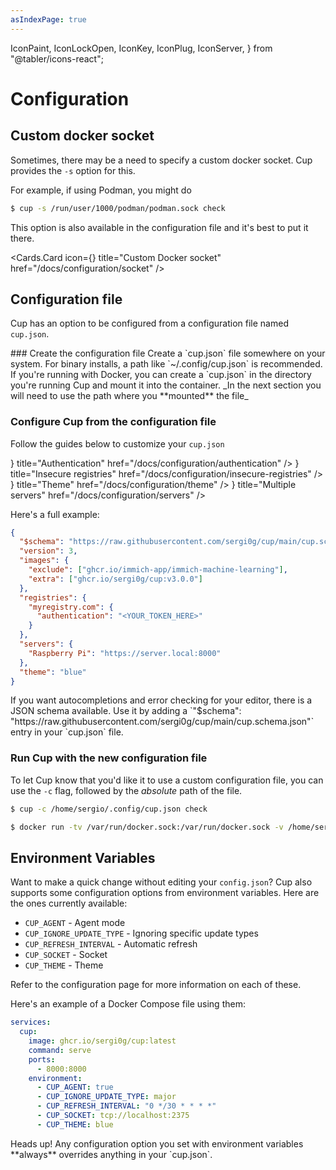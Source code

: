 ```yaml
---
asIndexPage: true
---
```


  IconPaint,
  IconLockOpen,
  IconKey,
  IconPlug,
  IconServer,
} from "@tabler/icons-react";

# Configuration

## Custom docker socket

Sometimes, there may be a need to specify a custom docker socket. Cup provides the `-s` option for this.

For example, if using Podman, you might do

```bash
$ cup -s /run/user/1000/podman/podman.sock check
```

This option is also available in the configuration file and it's best to put it there.

<Cards.Card
  icon={<IconPlug />}
  title="Custom Docker socket"
  href="/docs/configuration/socket"
/>

## Configuration file

Cup has an option to be configured from a configuration file named `cup.json`.

<Steps>
### Create the configuration file
Create a `cup.json` file somewhere on your system. For binary installs, a path like `~/.config/cup.json` is recommended.
If you're running with Docker, you can create a `cup.json` in the directory you're running Cup and mount it into the container. _In the next section you will need to use the path where you **mounted** the file_

### Configure Cup from the configuration file

Follow the guides below to customize your `cup.json`

<Cards>
  <Cards.Card
    icon={<IconKey />}
    title="Authentication"
    href="/docs/configuration/authentication"
  />
  <Cards.Card
    icon={<IconLockOpen />}
    title="Insecure registries"
    href="/docs/configuration/insecure-registries"
  />
  <Cards.Card
    icon={<IconPaint />}
    title="Theme"
    href="/docs/configuration/theme"
  />
  <Cards.Card
    icon={<IconServer />}
    title="Multiple servers"
    href="/docs/configuration/servers"
  />
</Cards>

Here's a full example:

```json
{
  "$schema": "https://raw.githubusercontent.com/sergi0g/cup/main/cup.schema.json",
  "version": 3,
  "images": {
    "exclude": ["ghcr.io/immich-app/immich-machine-learning"],
    "extra": ["ghcr.io/sergi0g/cup:v3.0.0"]
  },
  "registries": {
    "myregistry.com": {
      "authentication": "<YOUR_TOKEN_HERE>"
    }
  },
  "servers": {
    "Raspberry Pi": "https://server.local:8000"
  },
  "theme": "blue"
}
```

<Callout>
  If you want autocompletions and error checking for your editor, there is a
  JSON schema available. Use it by adding a `"$schema":
  "https://raw.githubusercontent.com/sergi0g/cup/main/cup.schema.json"` entry in
  your `cup.json` file.
</Callout>

### Run Cup with the new configuration file

To let Cup know that you'd like it to use a custom configuration file, you can use the `-c` flag, followed by the _absolute_ path of the file.

```bash
$ cup -c /home/sergio/.config/cup.json check
```

```bash
$ docker run -tv /var/run/docker.sock:/var/run/docker.sock -v /home/sergio/.config/cup.json:/config/cup.json ghcr.io/sergi0g/cup -c /config/cup.json serve
```

</Steps>

## Environment Variables

Want to make a quick change without editing your `config.json`? Cup also supports some configuration options from environment variables.
Here are the ones currently available:
- `CUP_AGENT` - Agent mode
- `CUP_IGNORE_UPDATE_TYPE` - Ignoring specific update types
- `CUP_REFRESH_INTERVAL` - Automatic refresh
- `CUP_SOCKET` - Socket
- `CUP_THEME` - Theme

Refer to the configuration page for more information on each of these.

Here's an example of a Docker Compose file using them:
```yaml
services:
  cup:
    image: ghcr.io/sergi0g/cup:latest
    command: serve
    ports:
      - 8000:8000
    environment:
      - CUP_AGENT: true
      - CUP_IGNORE_UPDATE_TYPE: major
      - CUP_REFRESH_INTERVAL: "0 */30 * * * *"
      - CUP_SOCKET: tcp://localhost:2375
      - CUP_THEME: blue
```

<Callout>
    Heads up!
    Any configuration option you set with environment variables **always** overrides anything in your `cup.json`.
</Callout>